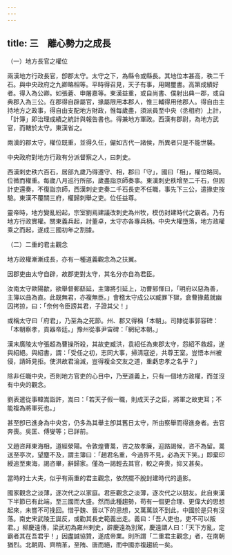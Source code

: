 ```yaml
---
---
---
```

title: 三　離心勢力之成長
---




（一）地方長官之權位

兩漢地方行政長官，卽郡太守。太守之下，為縣令或縣長。其地位本甚高，秩二千石。與中央政府之九卿略相等。平時得召見，天子有事，用賜璽書。高第成績好者。得入為公卿。如張蒼、申屠嘉等。東漢益重，或自尚書、僕射出典一郡，或自典郡入為三公。在郡得自辟屬官，掾屬限用本郡人，惟三輔得用他郡人。得自由主持地方之政事，得自由支配地方財政，惟每歲盡，須派員至中央（丞相府）上計，「計簿」即治理成績之統計與報告書也。得兼地方軍政。西漢有郡尉，為地方武官，而轄於太守。東漢省之。

兩漢的郡太守，權位既重，並得久任，儼如古代一諸侯，所異者只是不能世襲。

中央政府對地方行政有分派督察之人，曰刺史。

西漢剌史秩六百石，居部九歲乃得遷守、相，郡曰「守」，國曰「相」，權位略同。位微而權重。每歲八月巡行所部，歲盡詣京師奏事。東漢刺史秩增至二千石，但因計吏還奏，不復詣京師，西漢刺史吏奏二千石長吏不任職，事先下三公，遣掾吏按驗。東漢不覆關三府，權歸刺舉之吏。位任益尊。

靈帝時，地方變亂紛起，宗室劉焉建議改刺史為州牧，模仿封建時代之霸者。乃有地方行政實權。關東義兵起，討董卓，太守亦各專兵柄。中央大權墮落，地方政權乘之而起，遂成三國初年之割據。

（二）二重的君主觀念

地方政權漸漸成長，亦有一種道義觀念為之扶翼。

因郡吏由太守自辟，故郡吏對太守，其名分亦自為君臣。

汝南太守歐陽歙，欲舉督郵繇延，主簿將引延上，功曹郅惲曰，「明府以惡為善，主簿以曲為直。此既無君，亦複無臣。」會稽太守成公以臧罪下獄，倉曹掾戴就幽囚拷掠，曰：「奈何令臣謗其君，子證其父！」

或稱太守曰「府君」，乃至為之死節。州、郡又得稱「本朝」。司隸從事郭容碑：「本朝察孝，貢器帝廷。」豫州從事尹宙碑：「網紀本朝。」

漢末廣陵太守張超為曹操所殺，其故吏臧洪，袁紹任為東郡太守，怨紹不救超，遂與紹絕。與紹書，謂：「受任之初，志同大事，掃淸寇逆，共尊王室。豈悟本州被侵，請師見拒。使洪故君淪滅，豈得複全交友之道，重虧忠孝之名乎？」

除非任職中央，否則地方官吏的心目中，乃至道義上，只有一個地方政權，而並沒有中央的觀念。

劉表遣從事韓嵩詣許，嵩曰：「若天子假一職，則成天子之臣，將軍之故吏耳；不能複為將軍死也。」

甚至卽已進身為中央宮，仍多為其舉主卽其舊日太守，所由察舉而得進身者。去官奔喪。吳匡、傅燮等；已詳前。

又趙咨拜東海相，道經滎陽。令敦煌曹暠，咨之故孝廉，迎路謁候，咨不為留。暠送至亭次，望塵不及，謂主簿曰：「趙君名重，今過界不見，必為天下笑。」即棄印綬追至東海，謁咨畢，辭歸家。僅為一謁輕去其官，較之奔喪，抑又甚矣。

當時的士大夫，似乎有兩重的君主觀念，依然擺不脫封建時代的遺影。

國家觀念之淡薄，逐次代之以家庭。君臣觀念之淡薄，逐次代之以朋友。此自東漢下半節已有此端，至三國而大盛。然而此種趨勢，苟有一個更合理、更偉大的思想起來，未嘗不可挽回。惜乎魏、晉以下的思想，又萬萬談不到此，中國於是只有沒落。南史宋武陵王誕反，或勸其長史範義出走。義曰：「吾人吏也，吏不可以叛君。」柳慶遠傳，梁武初為雍州剌史，辟慶遠為別駕，慶遠謂人曰：「天下方亂，定霸者其在吾君乎！」因盡誠協贊，遂成帝業。則所謂「二重君主觀念」者，在南朝猶烈。北朝周、齊稍革，至陏、唐而絕，而中國亦複趨統一矣。